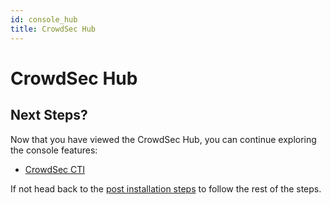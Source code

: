 ```yaml
---
id: console_hub
title: CrowdSec Hub
---
```


# CrowdSec Hub

## Next Steps?

Now that you have viewed the CrowdSec Hub, you can continue exploring the console features:

- [CrowdSec CTI](/getting_started/post_installation/console_cti.mdx)

If not head back to the [post installation steps](/getting_started/next_steps.md#1-crowdsec-console) to follow the rest of the steps.